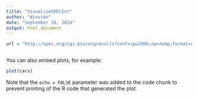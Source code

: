 ```yaml
---
title: "VisualizeSPECInt"
author: "Winston"
date: "September 26, 2014"
output: html_document
---
```


```r

url = "http://spec.org/cgi-bin/osgresults?conf=cpu2006;op=dump;format=csvdump"



```

You can also embed plots, for example:

```r
plot(cars)
```

Note that the `echo = FALSE` parameter was added to the code chunk to prevent printing of the R code that generated the plot.
